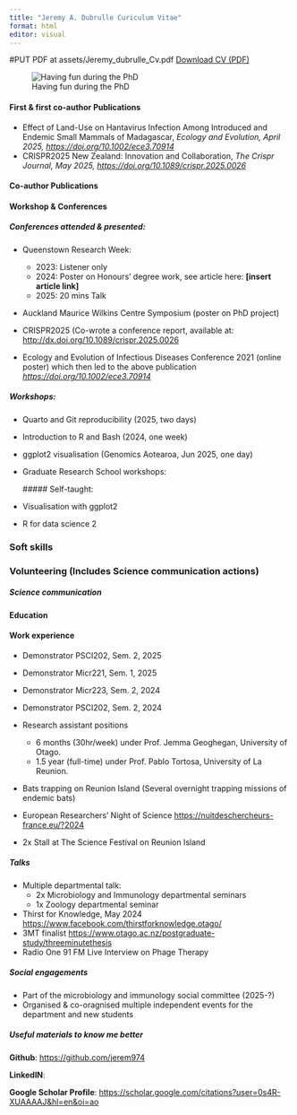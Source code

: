 ```yaml
---
title: "Jeremy A. Dubrulle Curiculum Vitae"
format: html
editor: visual
---
```

#PUT PDF at assets/Jeremy_dubrulle_Cv.pdf
[Download CV (PDF)](assets/Jeremy_Dubrulle_CV.pdf){.btn .cta}

![Having fun during the PhD](../../2797A77C-78D8-4657-86DF-1AA6B2ED0081_1_105_c.jpeg)

#### First & first co-author Publications

-   Effect of Land-Use on Hantavirus Infection Among Introduced and Endemic Small Mammals of Madagascar, *Ecology and Evolution, April 2025, <https://doi.org/10.1002/ece3.70914>*
-   CRISPR2025 New Zealand: Innovation and Collaboration, *The Crispr Journal, May 2025, <https://doi.org/10.1089/crispr.2025.0026>*

#### Co-author Publications

#### Workshop & Conferences

##### **Conferences attended & presented:**

-   Queenstown Research Week:

    -   2023: Listener only
    -   2024: Poster on Honours' degree work, see article here: **\[insert article link\]**
    -   2025: 20 mins Talk

-   Auckland Maurice Wilkins Centre Symposium (poster on PhD project)

-   CRISPR2025 (Co-wrote a conference report, available at: <http://dx.doi.org/10.1089/crispr.2025.0026>

-   Ecology and Evolution of Infectious Diseases Conference 2021 (online poster) which then led to the above publication [*https://doi.org/10.1002/ece3.70914*](https://doi.org/10.1002/ece3.70914){.uri}

##### *Workshops:*

-   Quarto and Git reproducibility (2025, two days)

-   Introduction to R and Bash (2024, one week)

-   ggplot2 visualisation (Genomics Aotearoa, Jun 2025, one day)

-   Graduate Research School workshops:

    \##### Self-taught:

-   Visualisation with ggplot2

-   R for data science 2

### Soft skills

### Volunteering (Includes Science communication actions)

##### **Science communication**

#### Education

#### Work experience

-   Demonstrator PSCI202, Sem. 2, 2025

-   Demonstrator Micr221, Sem. 1, 2025

-   Demonstrator Micr223, Sem. 2, 2024

-   Demonstrator PSCI202, Sem. 2, 2024

-   Research assistant positions

    -   6 months (30hr/week) under Prof. Jemma Geoghegan, University of Otago.
    -   1.5 year (full-time) under Prof. Pablo Tortosa, University of La Reunion.

-   Bats trapping on Reunion Island (Several overnight trapping missions of endemic bats)

-   European Researchers' Night of Science <https://nuitdeschercheurs-france.eu/?2024>

-   2x Stall at The Science Festival on Reunion Island

##### **Talks**

-   Multiple departmental talk:
    -   2x Microbiology and Immunology departmental seminars
    -   1x Zoology departmental seminar
-   Thirst for Knowledge, May 2024 <https://www.facebook.com/thirstforknowledge.otago/>
-   3MT finalist <https://www.otago.ac.nz/postgraduate-study/threeminutethesis>
-   Radio One 91 FM Live Interview on Phage Therapy

##### **Social engagements**

-   Part of the microbiology and immunology social committee (2025-?)
-   Organised & co-oragnised multiple independent events for the department and new students

##### Useful materials to know me better

**Github**: <https://github.com/jerem974>

**LinkedIN**:

**Google Scholar Profile**: <https://scholar.google.com/citations?user=0s4R-XUAAAAJ&hl=en&oi=ao>
